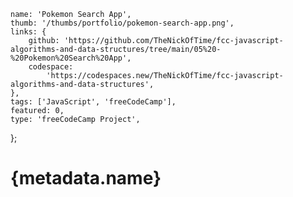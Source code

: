 	name: 'Pokemon Search App',
	thumb: '/thumbs/portfolio/pokemon-search-app.png',
	links: {
		github: 'https://github.com/TheNickOfTime/fcc-javascript-algorithms-and-data-structures/tree/main/05%20-%20Pokemon%20Search%20App',
		codespace:
			'https://codespaces.new/TheNickOfTime/fcc-javascript-algorithms-and-data-structures',
	},
	tags: ['JavaScript', 'freeCodeCamp'],
	featured: 0,
	type: 'freeCodeCamp Project',
};

# {metadata.name}
